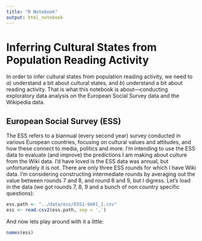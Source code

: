 ```yaml
---
title: "R Notebook"
output: html_notebook
---
```


# Inferring Cultural States from Population Reading Activity
In order to infer cultural states from population reading activity,
we need to $a)$ understand a bit about cultural states, and $b)$ understand a bit about reading activity. That is what this notebook is about—conducting exploratory data analysis on the European Social Survey data and the Wikipedia data.

## European Social Survey (ESS)

The ESS refers to a biannual (every second year) survey conducted in various European countries,
focusing on cultural values and attitudes, and how these connect to media, politics and more.
I'm intending to use the ESS data to evaluate (and improve) the predictions I am making about
culture from the Wiki data. I'd have loved is the ESS data was annual, but unfortunately it is
not. There are only three ESS rounds for which I have Wiki data. I'm considering constructing
intermediate rounds by averaging out the value between rounds 7 and 8, and round 8 and 9, but
I digress. Let's load in the data (we got rounds 7, 8, 9 and a bunch of non country specific
questions):

```r
ess.path <- "../data/ess/ESS1-9e01_1.csv"
ess <- read.csv2(ess.path, sep = ',')
```

And now lets play around with it a little:
```r
names(ess)
```
